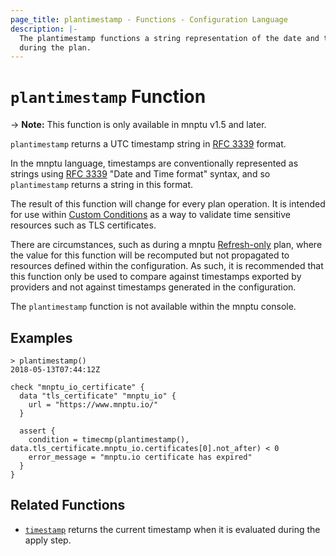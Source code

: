 ```yaml
---
page_title: plantimestamp - Functions - Configuration Language
description: |-
  The plantimestamp functions a string representation of the date and time
  during the plan.
---
```


# `plantimestamp` Function

-> **Note:** This function is only available in mnptu v1.5 and later.

`plantimestamp` returns a UTC timestamp string in [RFC 3339](https://tools.ietf.org/html/rfc3339) format.

In the mnptu language, timestamps are conventionally represented as
strings using [RFC 3339](https://tools.ietf.org/html/rfc3339)
"Date and Time format" syntax, and so `plantimestamp` returns a string
in this format.

The result of this function will change for every plan operation. It is intended
for use within [Custom Conditions](/mnptu/language/expressions/custom-conditions)
as a way to validate time sensitive resources such as TLS certificates.

There are circumstances, such as during a mnptu [Refresh-only](/mnptu/cli/commands/plan#planning-modes) plan, where
the value for this function will be recomputed but not propagated to resources
defined within the configuration. As such, it is recommended that this function
only be used to compare against timestamps exported by providers and not against
timestamps generated in the configuration.

The `plantimestamp` function is not available within the mnptu console.

## Examples

```
> plantimestamp()
2018-05-13T07:44:12Z
```

```mnptu
check "mnptu_io_certificate" {
  data "tls_certificate" "mnptu_io" {
    url = "https://www.mnptu.io/"
  }

  assert {
    condition = timecmp(plantimestamp(), data.tls_certificate.mnptu_io.certificates[0].not_after) < 0
    error_message = "mnptu.io certificate has expired"
  }
}
```

## Related Functions

* [`timestamp`](/mnptu/language/functions/timestamp) returns the current timestamp when it is evaluated
during the apply step.